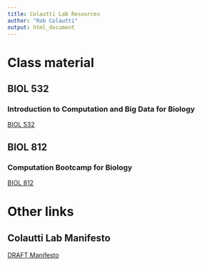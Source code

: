 ```yaml
---
title: Colautti Lab Resources
author: "Rob Colautti"
output: html_document
---
```


# Class material

## BIOL 532

### Introduction to Computation and Big Data for Biology

[BIOL 532](biol532.html)

## BIOL 812

### Computation Bootcamp for Biology

[BIOL 812](biol812.html)



# Other links

## Colautti Lab Manifesto

[DRAFT Manifesto]()

